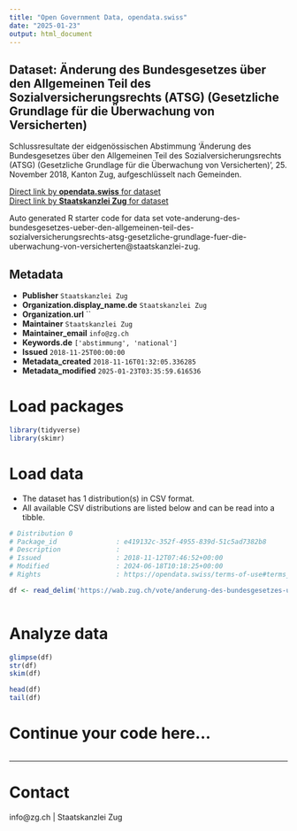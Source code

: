 ```yaml
---
title: "Open Government Data, opendata.swiss"
date: "2025-01-23"
output: html_document
---
```


## Dataset: Änderung des Bundesgesetzes über den Allgemeinen Teil des Sozialversicherungsrechts (ATSG) (Gesetzliche Grundlage für die Überwachung von Versicherten)

Schlussresultate der eidgenössischen Abstimmung 'Änderung des Bundesgesetzes über den Allgemeinen Teil des Sozialversicherungsrechts (ATSG) (Gesetzliche Grundlage für die Überwachung von Versicherten)', 25. November 2018, Kanton Zug, aufgeschlüsselt nach Gemeinden.

[Direct link by **opendata.swiss** for dataset](https://opendata.swiss/de/dataset/anderung-des-bundesgesetzes-uber-den-allgemeinen-teil-des-sozialversicherungsrechts-atsg-gesetz)<br>
[Direct link by **Staatskanzlei Zug** for dataset](https://wab.zug.ch/vote/anderung-des-bundesgesetzes-ueber-den-allgemeinen-teil-des-sozialversicherungsrechts-atsg-gesetzliche-grundlage-fuer-die-uberwachung-von-versicherten/data)

Auto generated R starter code for data set vote-anderung-des-bundesgesetzes-ueber-den-allgemeinen-teil-des-sozialversicherungsrechts-atsg-gesetzliche-grundlage-fuer-die-uberwachung-von-versicherten@staatskanzlei-zug.

## Metadata

- **Publisher** `Staatskanzlei Zug`
- **Organization.display_name.de** `Staatskanzlei Zug`
- **Organization.url** ``
- **Maintainer** `Staatskanzlei Zug`
- **Maintainer_email** `info@zg.ch`
- **Keywords.de** `['abstimmung', 'national']`
- **Issued** `2018-11-25T00:00:00`
- **Metadata_created** `2018-11-16T01:32:05.336285`
- **Metadata_modified** `2025-01-23T03:35:59.616536`


# Load packages

```r

library(tidyverse)
library(skimr)

```

# Load data

-   The dataset has 1 distribution(s) in CSV format.
-   All available CSV distributions are listed below and can be read into a tibble.

```r

# Distribution 0
# Package_id               : e419132c-352f-4955-839d-51c5ad7382b8
# Description              : 
# Issued                   : 2018-11-12T07:46:52+00:00
# Modified                 : 2024-06-18T10:18:25+00:00
# Rights                   : https://opendata.swiss/terms-of-use#terms_by

df <- read_delim('https://wab.zug.ch/vote/anderung-des-bundesgesetzes-ueber-den-allgemeinen-teil-des-sozialversicherungsrechts-atsg-gesetzliche-grundlage-fuer-die-uberwachung-von-versicherten/data-csv')



```

# Analyze data

```r

glimpse(df)
str(df)
skim(df)

head(df)
tail(df)

```

# Continue your code here...

```r

```

------------------------------------------------------------------------

# Contact

info@zg.ch | Staatskanzlei Zug
